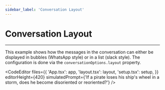 ```yaml
---
sidebar_label: 'Conversation Layout'
---
```





# Conversation Layout

---

This example shows how the messages in the conversation can either be displayed in bubbles (WhatsApp style) or in a
list (slack style). The configuration is done via the `conversationOptions.layout` property.

<CodeEditor
    files={{
        'App.tsx': app,
        'layout.tsx': layout,
        'setup.tsx': setup,
    }}
    editorHeight={420}
    simulatedPrompt={'If a pirate loses his ship\'s wheel in a storm, does he become disoriented or reoriented?'}
/>
